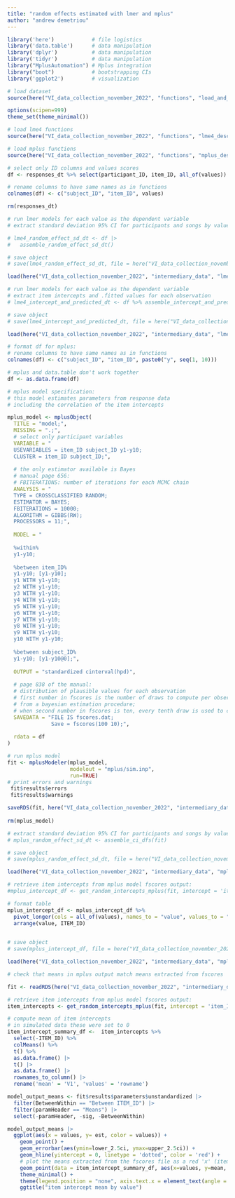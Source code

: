```yaml
---
title: "random effects estimated with lmer and mplus"
author: "andrew demetriou"
---
```


```r
library('here')            # file logistics
library('data.table')      # data manipulation
library('dplyr')           # data manipulation
library('tidyr')           # data manipulation
library("MplusAutomation") # Mplus integration
library("boot")            # bootstrapping CIs
library('ggplot2')         # visualization

# load dataset
source(here("VI_data_collection_november_2022", "functions", "load_and_format_data_1.0.R"))

options(scipen=999)
theme_set(theme_minimal())
```


```r
# load lme4 functions
source(here("VI_data_collection_november_2022", "functions", "lme4_descriptives_function_1.7.R"))

# load mplus functions
source(here("VI_data_collection_november_2022", "functions", "mplus_descriptives_function_1.5.R"))
```

```r
# select only ID columns and values scores
df <- responses_dt %>% select(participant_ID, item_ID, all_of(values))

# rename columns to have same names as in functions
colnames(df) <- c("subject_ID", "item_ID", values)

rm(responses_dt)
```

```r
# run lmer models for each value as the dependent variable 
# extract standard deviation 95% CI for participants and songs by value

# lme4_random_effect_sd_dt <- df |> 
#   assemble_random_effect_sd_dt()

# save object
# save(lme4_random_effect_sd_dt, file = here("VI_data_collection_november_2022", "intermediary_data", "lme4_random_effect_sd_dt.RDS"))

load(here("VI_data_collection_november_2022", "intermediary_data", "lme4_random_effect_sd_dt.RDS"))
```

```r
# run lmer models for each value as the dependent variable 
# extract item intercepts and .fitted values for each observation
# lme4_intercept_and_predicted_dt <- df %>% assemble_intercept_and_predicted_dt()

# save object
# save(lme4_intercept_and_predicted_dt, file = here("VI_data_collection_november_2022", "intermediary_data", "lme4_intercept_and_predicted_dt.RDS"))

load(here("VI_data_collection_november_2022", "intermediary_data", "lme4_intercept_and_predicted_dt.RDS"))
```

```r
# format df for mplus:
# rename columns to have same names as in functions
colnames(df) <- c("subject_ID", "item_ID", paste0("y", seq(1, 10)))

# mplus and data.table don't work together
df <- as.data.frame(df)
```

```r
# mplus model specification:
# this model estimates parameters from response data 
# including the correlation of the item intercepts

mplus_model <- mplusObject(
  TITLE = "model;",
  MISSING = ".;",
  # select only participant variables
  VARIABLE = "
  USEVARIABLES = item_ID subject_ID y1-y10;
  CLUSTER = item_ID subject_ID;",
  
  # the only estimator available is Bayes
  # manual page 656:
  # FBITERATIONS: number of iterations for each MCMC chain
  ANALYSIS = "
  TYPE = CROSSCLASSIFIED RANDOM;
  ESTIMATOR = BAYES;
  FBITERATIONS = 10000;
  ALGORITHM = GIBBS(RW);
  PROCESSORS = 11;",
  
  MODEL = "
  
  %within% 
  y1-y10;
  
  %between item_ID% 
  y1-y10; [y1-y10];  
  y1 WITH y1-y10;
  y2 WITH y1-y10;
  y3 WITH y1-y10;
  y4 WITH y1-y10;
  y5 WITH y1-y10;
  y6 WITH y1-y10;
  y7 WITH y1-y10;
  y8 WITH y1-y10;
  y9 WITH y1-y10;
  y10 WITH y1-y10;
  
  %between subject_ID% 
  y1-y10; [y1-y10@0];", 
  
  OUTPUT = "standardized cinterval(hpd)",
  
  # page 838 of the manual:
  # distribution of plausible values for each observation
  # first number in fscores is the number of draws to compute per observation
  # from a bayesian estimation procedure;
  # when second number in fscores is ten, every tenth draw is used to compute 
  SAVEDATA = "FILE IS fscores.dat;
              Save = fscores(100 10);",
  
  rdata = df
)

# run mplus model
fit <- mplusModeler(mplus_model, 
                    modelout = "mplus/sim.inp", 
                    run=TRUE)
# print errors and warnings
 fit$results$errors
 fit$results$warnings

saveRDS(fit, here("VI_data_collection_november_2022", "intermediary_data", "participant_model_1.0.RDS"))
 
rm(mplus_model)
```

```r
# extract standard deviation 95% CI for participants and songs by value
# mplus_random_effect_sd_dt <- assemble_ci_dfs(fit)

# save object
# save(mplus_random_effect_sd_dt, file = here("VI_data_collection_november_2022", "intermediary_data", "mplus_random_effect_sd_dt.RDS"))

load(here("VI_data_collection_november_2022", "intermediary_data", "mplus_random_effect_sd_dt.RDS"))
```

```r
# retrieve item intercepts from mplus model fscores output:
#mplus_intercept_df <- get_random_intercepts_mplus(fit, intercept = 'item_ID')

# format table
mplus_intercept_df <- mplus_intercept_df %>% 
  pivot_longer(cols = all_of(values), names_to = "value", values_to = "intercept") %>%
  arrange(value, ITEM_ID)
  

# save object
# save(mplus_intercept_df, file = here("VI_data_collection_november_2022", "intermediary_data", "mplus_intercept_df.RDS"))

load(here("VI_data_collection_november_2022", "intermediary_data", "mplus_intercept_df.RDS"))
```

```r
# check that means in mplus output match means extracted from fscores

fit <- readRDS(here("VI_data_collection_november_2022", "intermediary_data", "participant_model_1.0.RDS"))

# retrieve item intercepts from mplus model fscores output:
item_intercepts <- get_random_intercepts_mplus(fit, intercept = 'item_ID')

# compute mean of item intercepts
# in simulated data these were set to 0
item_intercept_summary_df <-  item_intercepts %>%
  select(-ITEM_ID) %>%
  colMeans() %>%
  t() %>%
  as.data.frame() |>
  t() |>
  as.data.frame() |>
  rownames_to_column() |>
  rename('mean' = 'V1', 'values' = 'rowname') 

model_output_means <- fit$results$parameters$unstandardized |>
  filter(BetweenWithin == "Between ITEM_ID") |>
  filter(paramHeader == "Means") |>
  select(-paramHeader, -sig, -BetweenWithin)

model_output_means |> 
  ggplot(aes(x = values, y= est, color = values)) +
    geom_point() +
    geom_errorbar(aes(ymin=lower_2.5ci, ymax=upper_2.5ci)) + 
    geom_hline(yintercept = 0, linetype = 'dotted', color = 'red') +
    # plot the means extracted from the fscores file as a red 'x' (item_intercepts_summary_df)
    geom_point(data = item_intercept_summary_df, aes(x=values, y=mean, color = "red"), shape = 4, size = 4) +
    theme_minimal() +
    theme(legend.position = "none", axis.text.x = element_text(angle = 45)) +
    ggtitle("item intercept mean by value")
```

